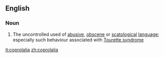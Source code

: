 ==English==

===Noun===
{{wikipedia}}
{{en-noun|-}}

# The uncontrolled used of [[abusive]], [[obscene]] or [[scatological]] [[language]]; especially such behaviour associated with [[Tourette syndrome]]

[[it:coprolalia]]
[[zh:coprolalia]]
